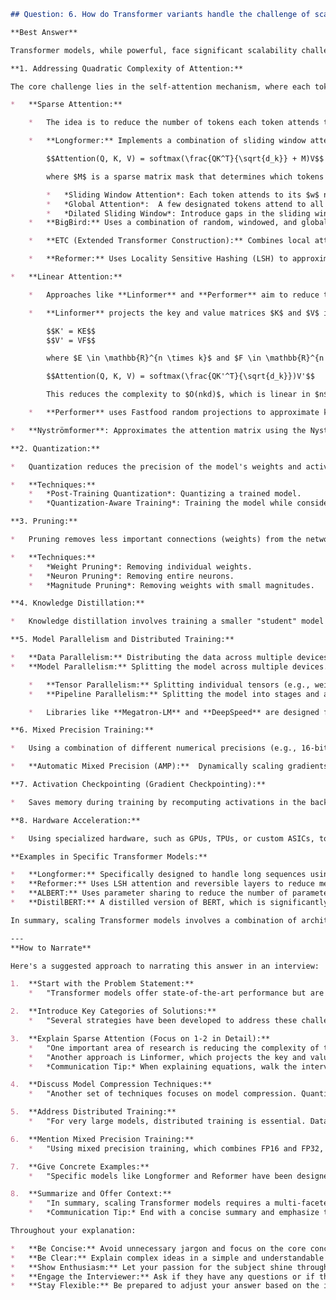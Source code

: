 ```markdown
## Question: 6. How do Transformer variants handle the challenge of scalability, particularly in training and inference phases? Can you provide examples of optimizations or architectural modifications that aid in this?

**Best Answer**

Transformer models, while powerful, face significant scalability challenges due to their quadratic complexity with respect to input sequence length, especially in the attention mechanism. This complexity impacts both training and inference. Various architectural modifications and optimization techniques have been developed to address these scalability bottlenecks. Let's delve into some prominent approaches:

**1. Addressing Quadratic Complexity of Attention:**

The core challenge lies in the self-attention mechanism, where each token attends to every other token.  The computational complexity is $O(n^2d)$, where $n$ is the sequence length and $d$ is the dimension of the key/query/value vectors. Memory complexity also scales as $O(n^2)$.

*   **Sparse Attention:**

    *   The idea is to reduce the number of tokens each token attends to. Instead of attending to all tokens, we can attend to a sparse subset.

    *   **Longformer:** Implements a combination of sliding window attention, global attention, and dilated sliding window attention. This reduces the complexity from $O(n^2)$ to $O(n)$. The Longformer attention mechanism can be expressed as:

        $$Attention(Q, K, V) = softmax(\frac{QK^T}{\sqrt{d_k}} + M)V$$

        where $M$ is a sparse matrix mask that determines which tokens attend to which other tokens.

        *   *Sliding Window Attention*: Each token attends to its $w$ neighbors.  Complexity is $O(nw)$.
        *   *Global Attention*:  A few designated tokens attend to all tokens, and all tokens attend to these global tokens.  This helps capture long-range dependencies.
        *   *Dilated Sliding Window*: Introduce gaps in the sliding window, effectively increasing the receptive field without increasing computation linearly.
    *   **BigBird:** Uses a combination of random, windowed, and global attention.

    *   **ETC (Extended Transformer Construction):** Combines local attention with a few global tokens.

    *   **Reformer:** Uses Locality Sensitive Hashing (LSH) to approximate the attention mechanism. LSH groups similar vectors into the same buckets, so attention is only computed within each bucket. This reduces the complexity to $O(n \log n)$. Also employs reversible layers to significantly reduce memory footprint.

*   **Linear Attention:**

    *   Approaches like **Linformer** and **Performer** aim to reduce the complexity to $O(n)$. The key idea is to project the key and value matrices into a lower-dimensional space before computing the attention.

    *   **Linformer** projects the key and value matrices $K$ and $V$ into lower-dimensional matrices $E$ and $F$ using linear projections:

        $$K' = KE$$
        $$V' = VF$$

        where $E \in \mathbb{R}^{n \times k}$ and $F \in \mathbb{R}^{n \times k}$ and $k << n$. The attention is then computed as:

        $$Attention(Q, K, V) = softmax(\frac{QK'^T}{\sqrt{d_k}})V'$$

        This reduces the complexity to $O(nkd)$, which is linear in $n$ if $k$ and $d$ are fixed.

    *   **Performer** uses Fastfood random projections to approximate kernel functions, enabling efficient attention computation.

*   **Nyströmformer**: Approximates the attention matrix using the Nyström method, achieving sub-quadratic complexity.

**2. Quantization:**

*   Quantization reduces the precision of the model's weights and activations (e.g., from 32-bit floating point to 8-bit integer). This reduces the model size and memory bandwidth requirements, leading to faster inference.

*   **Techniques:**
    *   *Post-Training Quantization*: Quantizing a trained model.
    *   *Quantization-Aware Training*: Training the model while considering the quantization effects.

**3. Pruning:**

*   Pruning removes less important connections (weights) from the network, resulting in a sparse model. This reduces the computational cost and memory footprint.

*   **Techniques:**
    *   *Weight Pruning*: Removing individual weights.
    *   *Neuron Pruning*: Removing entire neurons.
    *   *Magnitude Pruning*: Removing weights with small magnitudes.

**4. Knowledge Distillation:**

*   Knowledge distillation involves training a smaller "student" model to mimic the behavior of a larger "teacher" model. This allows for deploying a smaller, faster model at inference time. The student model is trained to match the teacher model's output probabilities (soft targets) and intermediate representations.

**5. Model Parallelism and Distributed Training:**

*   **Data Parallelism:** Distributing the data across multiple devices (GPUs) and training the same model on each device.
*   **Model Parallelism:** Splitting the model across multiple devices.  This is crucial for very large models that don't fit on a single GPU.

    *   **Tensor Parallelism:** Splitting individual tensors (e.g., weight matrices) across multiple GPUs.
    *   **Pipeline Parallelism:** Splitting the model into stages and assigning each stage to a different GPU.

    *   Libraries like **Megatron-LM** and **DeepSpeed** are designed for efficient distributed training of large Transformer models. DeepSpeed, for example, incorporates ZeRO (Zero Redundancy Optimizer) which reduces memory consumption by partitioning model states (weights, gradients, and optimizer states) across data parallel processes.

**6. Mixed Precision Training:**

*   Using a combination of different numerical precisions (e.g., 16-bit floating point (FP16) and 32-bit floating point (FP32)) during training. FP16 reduces memory usage and accelerates computation, while FP32 is used for critical operations to maintain numerical stability.

*   **Automatic Mixed Precision (AMP):**  Dynamically scaling gradients and choosing appropriate precisions for different operations.

**7. Activation Checkpointing (Gradient Checkpointing):**

*   Saves memory during training by recomputing activations in the backward pass instead of storing them during the forward pass. This trades off computation for memory.

**8. Hardware Acceleration:**

*   Using specialized hardware, such as GPUs, TPUs, or custom ASICs, to accelerate the training and inference of Transformer models.  TPUs, in particular, are optimized for matrix multiplications, which are fundamental to Transformer models.

**Examples in Specific Transformer Models:**

*   **Longformer:** Specifically designed to handle long sequences using sparse attention.
*   **Reformer:** Uses LSH attention and reversible layers to reduce memory footprint.
*   **ALBERT:** Uses parameter sharing to reduce the number of parameters, thereby reducing memory usage and increasing training speed.
*   **DistilBERT:** A distilled version of BERT, which is significantly smaller and faster than the original BERT model.

In summary, scaling Transformer models involves a combination of architectural modifications (e.g., sparse attention), optimization techniques (e.g., quantization, pruning, mixed precision training), and distributed training strategies (e.g., model parallelism, data parallelism). The specific techniques used depend on the size of the model, the length of the input sequences, and the available hardware resources.

---
**How to Narrate**

Here's a suggested approach to narrating this answer in an interview:

1.  **Start with the Problem Statement:**
    *   "Transformer models offer state-of-the-art performance but are computationally expensive, especially as sequence length increases. The primary bottleneck is the quadratic complexity of the attention mechanism. Therefore, scaling these models efficiently during both training and inference is a major challenge."

2.  **Introduce Key Categories of Solutions:**
    *   "Several strategies have been developed to address these challenges. These strategies generally fall into a few main categories: reducing the complexity of the attention mechanism, model compression techniques like quantization and pruning, and distributed training approaches."

3.  **Explain Sparse Attention (Focus on 1-2 in Detail):**
    *   "One important area of research is reducing the complexity of the attention mechanism. Traditional self-attention has $O(n^2)$ complexity. Techniques like sparse attention aim to reduce this. For example, the Longformer employs a combination of sliding window, dilated sliding window, and global attention. You can explain sliding window and global attention simply."
    *   "Another approach is Linformer, which projects the key and value matrices into a lower-dimensional space. This makes the computational complexity linear with sequence length and can significantly accelerate computations. We can represent it mathematically like this:  $<K' = KE>$ and $<V' = VF>$, where $E$ and $F$ are projection matrices. The subsequent attention computation becomes linear with the sequence length $n$."
    *   *Communication Tip:* When explaining equations, walk the interviewer through each part of the equation. Avoid diving too deeply unless prompted. Keep the explanation high-level first and then add more detail as needed.

4.  **Discuss Model Compression Techniques:**
    *   "Another set of techniques focuses on model compression. Quantization reduces the precision of the model's weights, leading to smaller model sizes and faster inference. Pruning removes less important connections, further reducing the computational cost. Knowledge distillation involves training a smaller student model to mimic the behavior of a larger teacher model, making it more deployable."

5.  **Address Distributed Training:**
    *   "For very large models, distributed training is essential. Data parallelism distributes the data across multiple devices, while model parallelism splits the model itself. Libraries like Megatron-LM and DeepSpeed provide tools for efficient distributed training. DeepSpeed's ZeRO optimizer is particularly useful for reducing memory consumption."

6.  **Mention Mixed Precision Training:**
    *   "Using mixed precision training, which combines FP16 and FP32, is another effective way to accelerate training and reduce memory usage."

7.  **Give Concrete Examples:**
    *   "Specific models like Longformer and Reformer have been designed with scalability in mind. ALBERT uses parameter sharing to reduce the number of parameters, and DistilBERT is a distilled version of BERT, offering a good trade-off between performance and efficiency."

8.  **Summarize and Offer Context:**
    *   "In summary, scaling Transformer models requires a multi-faceted approach, combining architectural innovations, optimization techniques, and distributed training strategies. The right combination depends on the specific application and the available resources."
    *   *Communication Tip:* End with a concise summary and emphasize that the choice of techniques depends on the context. This shows that you understand the trade-offs involved and can make informed decisions.

Throughout your explanation:

*   **Be Concise:** Avoid unnecessary jargon and focus on the core concepts.
*   **Be Clear:** Explain complex ideas in a simple and understandable way.
*   **Show Enthusiasm:** Let your passion for the subject shine through.
*   **Engage the Interviewer:** Ask if they have any questions or if they would like you to elaborate on any specific point.
*   **Stay Flexible:** Be prepared to adjust your answer based on the interviewer's feedback and questions.
```